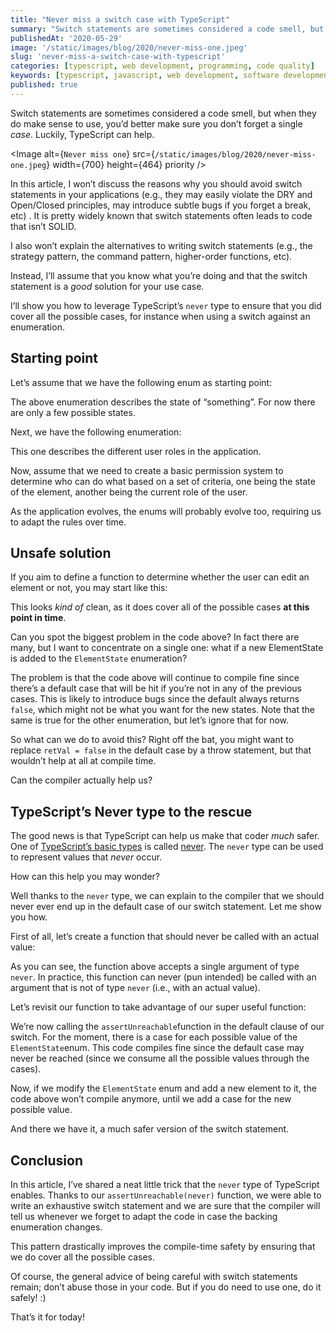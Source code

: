 ```yaml
---
title: "Never miss a switch case with TypeScript"
summary: "Switch statements are sometimes considered a code smell, but when they do make sense to use, you’d better make sure you don’t forget a single case. Luckily, TypeScript can help."
publishedAt: '2020-05-29'
image: '/static/images/blog/2020/never-miss-one.jpeg'
slug: 'never-miss-a-switch-case-with-typescript'
categories: [typescript, web development, programming, code quality]
keywords: [typescript, javascript, web development, software development, code quality]
published: true
---
```


Switch statements are sometimes considered a code smell, but when they do make sense to use, you’d better make sure you don’t forget a single _case_. Luckily, TypeScript can help.

<Image
  alt={`Never miss one`}
  src={`/static/images/blog/2020/never-miss-one.jpeg`}
  width={700}
  height={464}
  priority
/>

In this article, I won’t discuss the reasons why you should avoid switch statements in your applications (e.g., they may easily violate the DRY and Open/Closed principles, may introduce subtle bugs if you forget a break, etc) . It is pretty widely known that switch statements often leads to code that isn’t SOLID.

I also won’t explain the alternatives to writing switch statements (e.g., the strategy pattern, the command pattern, higher-order functions, etc).

Instead, I’ll assume that you know what you’re doing and that the switch statement is a _good_ solution for your use case.

I’ll show you how to leverage TypeScript’s `never` type to ensure that you did cover all the possible cases, for instance when using a switch against an enumeration.

## Starting point

Let’s assume that we have the following enum as starting point:

<Gist gistLink="dsebastien/f02ad839b7d12f62a0898edae345db6c" />

The above enumeration describes the state of “something”. For now there are only a few possible states.

Next, we have the following enumeration:

<Gist gistLink="dsebastien/be45e08f5f301508426bd218efaafa8f" />

This one describes the different user roles in the application.

Now, assume that we need to create a basic permission system to determine who can do what based on a set of criteria, one being the state of the element, another being the current role of the user.

As the application evolves, the enums will probably evolve too, requiring us to adapt the rules over time.

## Unsafe solution

If you aim to define a function to determine whether the user can edit an element or not, you may start like this:

<Gist gistLink="dsebastien/be45e08f5f301508426bd218efaafa8f" />

This looks _kind of_ clean, as it does cover all of the possible cases **at this point in time**.

Can you spot the biggest problem in the code above? In fact there are many, but I want to concentrate on a single one: what if a new ElementState is added to the `ElementState` enumeration?

The problem is that the code above will continue to compile fine since there’s a default case that will be hit if you’re not in any of the previous cases. This is likely to introduce bugs since the default always returns `false`, which might not be what you want for the new states. Note that the same is true for the other enumeration, but let’s ignore that for now.

So what can we do to avoid this? Right off the bat, you might want to replace `retVal = false` in the default case by a throw statement, but that wouldn’t help at all at compile time.

Can the compiler actually help us?

## TypeScript’s Never type to the rescue

The good news is that TypeScript can help us make that coder _much_ safer. One of [TypeScript’s basic types](http://typescriptlang.org/docs/handbook/basic-types.html) is called [never](https://www.typescriptlang.org/docs/handbook/basic-types.html#never). The `never` type can be used to represent values that _never_ occur.

How can this help you may wonder?

Well thanks to the `never` type, we can explain to the compiler that we should never ever end up in the default case of our switch statement. Let me show you how.

First of all, let’s create a function that should never be called with an actual value:

<Gist gistLink="dsebastien/3555afd08a53463bf9e4e01b5f28abb1" />

As you can see, the function above accepts a single argument of type `never`. In practice, this function can never (pun intended) be called with an argument that is not of type `never` (i.e., with an actual value).

Let’s revisit our function to take advantage of our super useful function:

<Gist gistLink="dsebastien/5a7b6bb757b382f32749901b544fee42" />

We’re now calling the `assertUnreachable`function in the default clause of our switch. For the moment, there is a case for each possible value of the `ElementState`enum. This code compiles fine since the default case may never be reached (since we consume all the possible values through the cases).

Now, if we modify the `ElementState` enum and add a new element to it, the code above won’t compile anymore, until we add a case for the new possible value.

And there we have it, a much safer version of the switch statement.

## Conclusion

In this article, I’ve shared a neat little trick that the `never` type of TypeScript enables. Thanks to our `assertUnreachable(never)` function, we were able to write an exhaustive switch statement and we are sure that the compiler will tell us whenever we forget to adapt the code in case the backing enumeration changes.

This pattern drastically improves the compile-time safety by ensuring that we do cover all the possible cases.

Of course, the general advice of being careful with switch statements remain; don’t abuse those in your code. But if you do need to use one, do it safely! :)

That’s it for today!

<BlogPostSignature />
